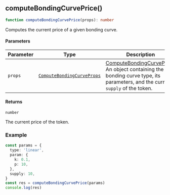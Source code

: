 <a id="computeBondingCurvePrice"></a>

## computeBondingCurvePrice()

```ts copy
function computeBondingCurvePrice(props): number
```

Computes the current price of a given bonding curve.

#### Parameters

| Parameter | Type | Description |
| ------ | ------ | ------ |
| `props` | [`ComputeBondingCurveProps`](../types.mdx#ComputeBondingCurveProps) | [ComputeBondingCurveProps](../types.mdx#ComputeBondingCurveProps) An object containing the bonding curve type, its parameters, and the current `supply` of the token. |

#### Returns

`number`

The current price of the token.

### Example

```ts copy
const params = {
  type: 'linear',
  param: {
    k: 0.1,
    p: 10,
  },
  supply: 10,
}
const res = computeBondingCurvePrice(params)
console.log(res)
```
